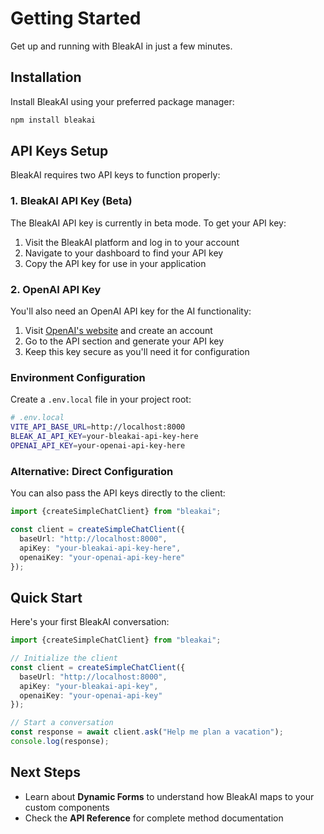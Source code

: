 # Getting Started

Get up and running with BleakAI in just a few minutes.

## Installation

Install BleakAI using your preferred package manager:

```bash
npm install bleakai
```

## API Keys Setup

BleakAI requires two API keys to function properly:

### 1. BleakAI API Key (Beta)

The BleakAI API key is currently in beta mode. To get your API key:

1. Visit the BleakAI platform and log in to your account
2. Navigate to your dashboard to find your API key
3. Copy the API key for use in your application

### 2. OpenAI API Key

You'll also need an OpenAI API key for the AI functionality:

1. Visit [OpenAI's website](https://platform.openai.com/) and create an account
2. Go to the API section and generate your API key
3. Keep this key secure as you'll need it for configuration

### Environment Configuration

Create a `.env.local` file in your project root:

```bash
# .env.local
VITE_API_BASE_URL=http://localhost:8000
BLEAK_AI_API_KEY=your-bleakai-api-key-here
OPENAI_API_KEY=your-openai-api-key-here
```

### Alternative: Direct Configuration

You can also pass the API keys directly to the client:

```typescript
import {createSimpleChatClient} from "bleakai";

const client = createSimpleChatClient({
  baseUrl: "http://localhost:8000",
  apiKey: "your-bleakai-api-key-here",
  openaiKey: "your-openai-api-key-here"
});
```

## Quick Start

Here's your first BleakAI conversation:

```typescript
import {createSimpleChatClient} from "bleakai";

// Initialize the client
const client = createSimpleChatClient({
  baseUrl: "http://localhost:8000",
  apiKey: "your-bleakai-api-key",
  openaiKey: "your-openai-api-key"
});

// Start a conversation
const response = await client.ask("Help me plan a vacation");
console.log(response);
```

## Next Steps

- Learn about **Dynamic Forms** to understand how BleakAI maps to your custom components
- Check the **API Reference** for complete method documentation

